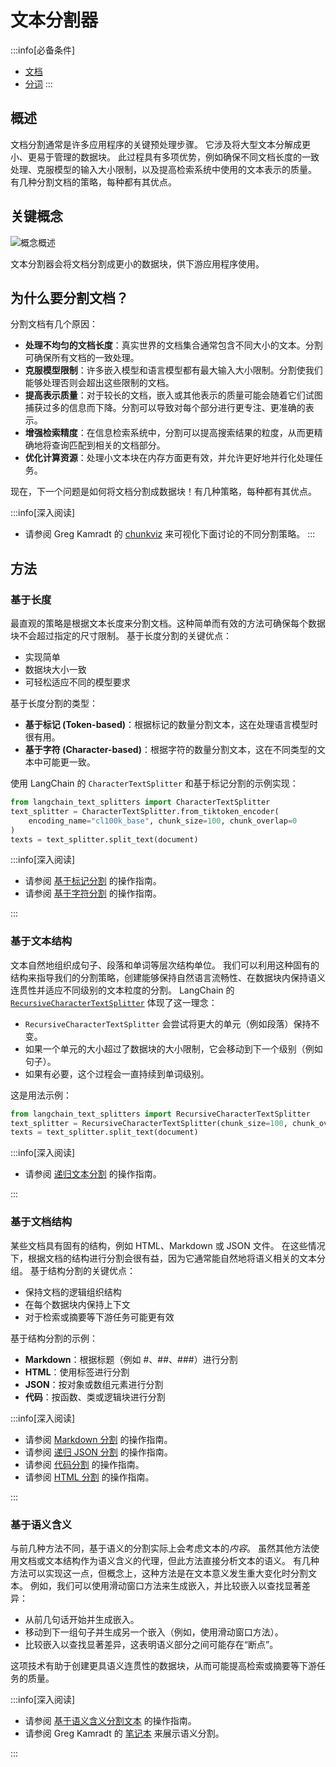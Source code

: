 # 文本分割器
<span data-heading-keywords="text splitter,text splitting"></span>

:::info[必备条件]

* [文档](./retrievers.mdx)
* [分词](./tokens.mdx)
:::

## 概述

文档分割通常是许多应用程序的关键预处理步骤。
它涉及将大型文本分解成更小、更易于管理的数据块。
此过程具有多项优势，例如确保不同文档长度的一致处理、克服模型的输入大小限制，以及提高检索系统中使用的文本表示的质量。
有几种分割文档的策略，每种都有其优点。

## 关键概念

![概念概述](/img/text_splitters.png)

文本分割器会将文档分割成更小的数据块，供下游应用程序使用。

## 为什么要分割文档？

分割文档有几个原因：

- **处理不均匀的文档长度**：真实世界的文档集合通常包含不同大小的文本。分割可确保所有文档的一致处理。
- **克服模型限制**：许多嵌入模型和语言模型都有最大输入大小限制。分割使我们能够处理否则会超出这些限制的文档。
- **提高表示质量**：对于较长的文档，嵌入或其他表示的质量可能会随着它们试图捕获过多的信息而下降。分割可以导致对每个部分进行更专注、更准确的表示。
- **增强检索精度**：在信息检索系统中，分割可以提高搜索结果的粒度，从而更精确地将查询匹配到相关的文档部分。
- **优化计算资源**：处理小文本块在内存方面更有效，并允许更好地并行化处理任务。

现在，下一个问题是如何将文档分割成数据块！有几种策略，每种都有其优点。

:::info[深入阅读]
* 请参阅 Greg Kamradt 的 [chunkviz](https://chunkviz.up.railway.app/) 来可视化下面讨论的不同分割策略。
:::

## 方法

### 基于长度

最直观的策略是根据文本长度来分割文档。这种简单而有效的方法可确保每个数据块不会超过指定的尺寸限制。
基于长度分割的关键优点：
- 实现简单
- 数据块大小一致
- 可轻松适应不同的模型要求

基于长度分割的类型：
- **基于标记 (Token-based)**：根据标记的数量分割文本，这在处理语言模型时很有用。
- **基于字符 (Character-based)**：根据字符的数量分割文本，这在不同类型的文本中可能更一致。

使用 LangChain 的 `CharacterTextSplitter` 和基于标记分割的示例实现：

```python
from langchain_text_splitters import CharacterTextSplitter
text_splitter = CharacterTextSplitter.from_tiktoken_encoder(
    encoding_name="cl100k_base", chunk_size=100, chunk_overlap=0
)
texts = text_splitter.split_text(document)
```

:::info[深入阅读]

* 请参阅 [基于标记分割](/docs/how_to/split_by_token/) 的操作指南。
* 请参阅 [基于字符分割](/docs/how_to/character_text_splitter/) 的操作指南。

:::

### 基于文本结构

文本自然地组织成句子、段落和单词等层次结构单位。
我们可以利用这种固有的结构来指导我们的分割策略，创建能够保持自然语言流畅性、在数据块内保持语义连贯性并适应不同级别的文本粒度的分割。
LangChain 的 [`RecursiveCharacterTextSplitter`](/docs/how_to/recursive_text_splitter/) 体现了这一理念：
- `RecursiveCharacterTextSplitter` 会尝试将更大的单元（例如段落）保持不变。
- 如果一个单元的大小超过了数据块的大小限制，它会移动到下一个级别（例如句子）。
- 如果有必要，这个过程会一直持续到单词级别。

这是用法示例：

```python
from langchain_text_splitters import RecursiveCharacterTextSplitter
text_splitter = RecursiveCharacterTextSplitter(chunk_size=100, chunk_overlap=0)
texts = text_splitter.split_text(document)
```

:::info[深入阅读]

* 请参阅 [递归文本分割](/docs/how_to/recursive_text_splitter/) 的操作指南。

:::

### 基于文档结构

某些文档具有固有的结构，例如 HTML、Markdown 或 JSON 文件。
在这些情况下，根据文档的结构进行分割会很有益，因为它通常能自然地将语义相关的文本分组。
基于结构分割的关键优点：
- 保持文档的逻辑组织结构
- 在每个数据块内保持上下文
- 对于检索或摘要等下游任务可能更有效

基于结构分割的示例：
- **Markdown**：根据标题（例如 #、##、###）进行分割
- **HTML**：使用标签进行分割
- **JSON**：按对象或数组元素进行分割
- **代码**：按函数、类或逻辑块进行分割

:::info[深入阅读]

* 请参阅 [Markdown 分割](/docs/how_to/markdown_header_metadata_splitter/) 的操作指南。
* 请参阅 [递归 JSON 分割](/docs/how_to/recursive_json_splitter/) 的操作指南。
* 请参阅 [代码分割](/docs/how_to/code_splitter/) 的操作指南。
* 请参阅 [HTML 分割](/docs/how_to/split_html/) 的操作指南。

:::

### 基于语义含义

与前几种方法不同，基于语义的分割实际上会考虑文本的*内容*。
虽然其他方法使用文档或文本结构作为语义含义的代理，但此方法直接分析文本的语义。
有几种方法可以实现这一点，但概念上，这种方法是在文本意义发生重大变化时分割文本。
例如，我们可以使用滑动窗口方法来生成嵌入，并比较嵌入以查找显著差异：

- 从前几句话开始并生成嵌入。
- 移动到下一组句子并生成另一个嵌入（例如，使用滑动窗口方法）。
- 比较嵌入以查找显著差异，这表明语义部分之间可能存在“断点”。

这项技术有助于创建更具语义连贯性的数据块，从而可能提高检索或摘要等下游任务的质量。

:::info[深入阅读]

* 请参阅 [基于语义含义分割文本](/docs/how_to/semantic-chunker/) 的操作指南。
* 请参阅 Greg Kamradt 的 [笔记本](https://github.com/FullStackRetrieval-com/RetrievalTutorials/blob/main/tutorials/LevelsOfTextSplitting/5_Levels_Of_Text_Splitting.ipynb) 来展示语义分割。

:::